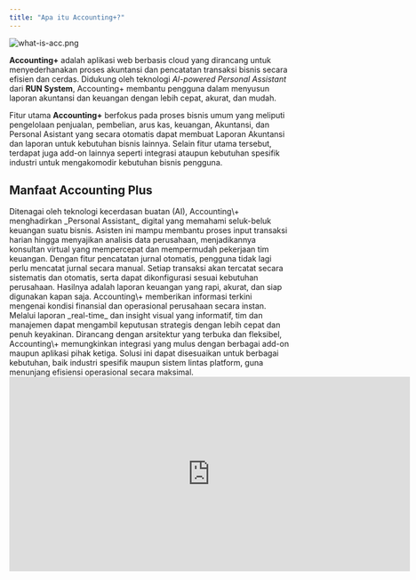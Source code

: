 ```yaml
---
title: "Apa itu Accounting+?"
---
```


![what-is-acc.png](/images/what-is-acc.png)

**Accounting+** adalah aplikasi web berbasis cloud yang dirancang untuk menyederhanakan proses akuntansi dan pencatatan transaksi bisnis secara efisien dan cerdas. Didukung oleh teknologi _AI-powered Personal Assistant_ dari **RUN System**, Accounting+ membantu pengguna dalam menyusun laporan akuntansi dan keuangan dengan lebih cepat, akurat, dan mudah.

Fitur utama **Accounting+** berfokus pada proses bisnis umum yang meliputi pengelolaan penjualan, pembelian, arus kas, keuangan, Akuntansi, dan Personal Asistant yang secara otomatis dapat membuat Laporan Akuntansi dan laporan untuk kebutuhan bisnis lainnya. Selain fitur utama tersebut, terdapat juga add-on lainnya seperti integrasi ataupun kebutuhan spesifik industri untuk mengakomodir kebutuhan bisnis pengguna.

## Manfaat Accounting Plus

<CardGroup cols={2}>
  <Card title="Virtual Assistant Berbasis AI" icon="robot">
    Ditenagai oleh teknologi kecerdasan buatan (AI), Accounting\+ menghadirkan _Personal Assistant_ digital yang memahami seluk-beluk keuangan suatu bisnis. Asisten ini mampu membantu proses input transaksi harian hingga menyajikan analisis data perusahaan, menjadikannya konsultan virtual yang mempercepat dan mempermudah pekerjaan tim keuangan.
  </Card>
  <Card title="Pencatatan Jurnal Otomatis" icon="book">
    Dengan fitur pencatatan jurnal otomatis, pengguna tidak lagi perlu mencatat jurnal secara manual. Setiap transaksi akan tercatat secara sistematis dan otomatis, serta dapat dikonfigurasi sesuai kebutuhan perusahaan. Hasilnya adalah laporan keuangan yang rapi, akurat, dan siap digunakan kapan saja.
  </Card>
  <Card title="Insight Keuangan & Bisnis yang Akurat dan Real-Time" icon="chart-simple">
    Accounting\+ memberikan informasi terkini mengenai kondisi finansial dan operasional perusahaan secara instan. Melalui laporan _real-time_ dan insight visual yang informatif, tim dan manajemen dapat mengambil keputusan strategis dengan lebih cepat dan penuh keyakinan.
  </Card>
  <Card title="Integrasi Mudah dengan Berbagai Add-on" icon="puzzle-piece">
    Dirancang dengan arsitektur yang terbuka dan fleksibel, Accounting\+ memungkinkan integrasi yang mulus dengan berbagai add-on maupun aplikasi pihak ketiga. Solusi ini dapat disesuaikan untuk berbagai kebutuhan, baik industri spesifik maupun sistem lintas platform, guna menunjang efisiensi operasional secara maksimal.
  </Card>
</CardGroup>

<iframe width="721" height="350" src="https://www.youtube.com/embed/5fzUZKHsKYc?list=PL-j9u6T81UtBaNtIT0_rYc461movwRGvY" title="Pengenalan Accounting+ | Tutorial Lengkap untuk Pemula" frameborder="0" allow="accelerometer; autoplay; clipboard-write; encrypted-media; gyroscope; picture-in-picture; web-share" referrerpolicy="strict-origin-when-cross-origin" allowfullscreen />